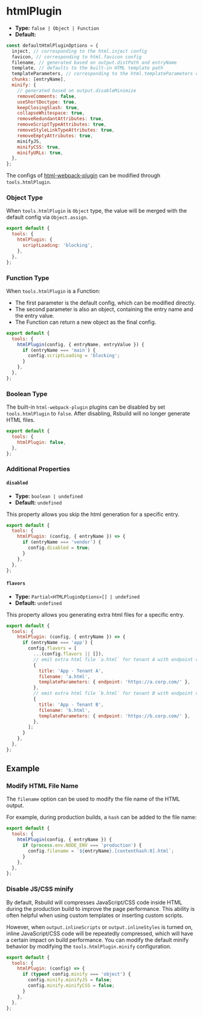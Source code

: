 # htmlPlugin

- **Type:** `false | Object | Function`
- **Default:**

```js
const defaultHtmlPluginOptions = {
  inject, // corresponding to the html.inject config
  favicon, // corresponding to html.favicon config
  filename, // generated based on output.distPath and entryName
  template, // defaults to the built-in HTML template path
  templateParameters, // corresponding to the html.templateParameters config
  chunks: [entryName],
  minify: {
    // generated based on output.disableMinimize
    removeComments: false,
    useShortDoctype: true,
    keepClosingSlash: true,
    collapseWhitespace: true,
    removeRedundantAttributes: true,
    removeScriptTypeAttributes: true,
    removeStyleLinkTypeAttributes: true,
    removeEmptyAttributes: true,
    minifyJS,
    minifyCSS: true,
    minifyURLs: true,
  },
};
```

The configs of [html-webpack-plugin](https://github.com/jantimon/html-webpack-plugin) can be modified through `tools.htmlPlugin`.

### Object Type

When `tools.htmlPlugin` is `Object` type, the value will be merged with the default config via `Object.assign`.

```js
export default {
  tools: {
    htmlPlugin: {
      scriptLoading: 'blocking',
    },
  },
};
```

### Function Type

When `tools.htmlPlugin` is a Function:

- The first parameter is the default config, which can be modified directly.
- The second parameter is also an object, containing the entry name and the entry value.
- The Function can return a new object as the final config.

```js
export default {
  tools: {
    htmlPlugin(config, { entryName, entryValue }) {
      if (entryName === 'main') {
        config.scriptLoading = 'blocking';
      }
    },
  },
};
```

### Boolean Type

The built-in `html-webpack-plugin` plugins can be disabled by set `tools.htmlPlugin` to `false`. After disabling, Rsbuild will no longer generate HTML files.

```js
export default {
  tools: {
    htmlPlugin: false,
  },
};
```

### Additional Properties

#### `disabled`

- **Type:** `boolean | undefined`
- **Default:** `undefined`

This property allows you skip the html generation for a specific entry.

```js
export default {
  tools: {
    htmlPlugin: (config, { entryName }) => {
      if (entryName === 'vendor') {
        config.disabled = true;
      }
    },
  },
};
```

#### `flavors`

- **Type:** `Partial<HTMLPluginOptions>[] | undefined`
- **Default:** `undefined`

This property allows you generating extra html files for a specific entry.

```js
export default {
  tools: {
    htmlPlugin: (config, { entryName }) => {
      if (entryName === 'app') {
        config.flavors = [
          ...(config.flavors || []),
          // emit extra html file `a.html` for tenant A with endpoint variable `https://a.corp.com/`
          {
            title: 'App - Tenant A',
            filename: 'a.html',
            templateParameters: { endpoint: 'https://a.corp.com/' },
          },
          // emit extra html file `b.html` for tenant B with endpoint variable `https://b.corp.com/`
          {
            title: 'App - Tenant B',
            filename: 'b.html',
            templateParameters: { endpoint: 'https://b.corp.com/' },
          },
        ];
      }
    },
  },
};
```

## Example

### Modify HTML File Name

The `filename` option can be used to modify the file name of the HTML output.

For example, during production builds, a `hash` can be added to the file name:

```js
export default {
  tools: {
    htmlPlugin(config, { entryName }) {
      if (process.env.NODE_ENV === 'production') {
        config.filename = `${entryName}.[contenthash:8].html`;
      }
    },
  },
};
```

### Disable JS/CSS minify

By default, Rsbuild will compresses JavaScript/CSS code inside HTML during the production build to improve the page performance. This ability is often helpful when using custom templates or inserting custom scripts.

However, when `output.inlineScripts` or `output.inlineStyles` is turned on, inline JavaScript/CSS code will be repeatedly compressed, which will have a certain impact on build performance. You can modify the default minify behavior by modifying the `tools.htmlPlugin.minify` configuration.

```js
export default {
  tools: {
    htmlPlugin: (config) => {
      if (typeof config.minify === 'object') {
        config.minify.minifyJS = false;
        config.minify.minifyCSS = false;
      }
    },
  },
};
```
